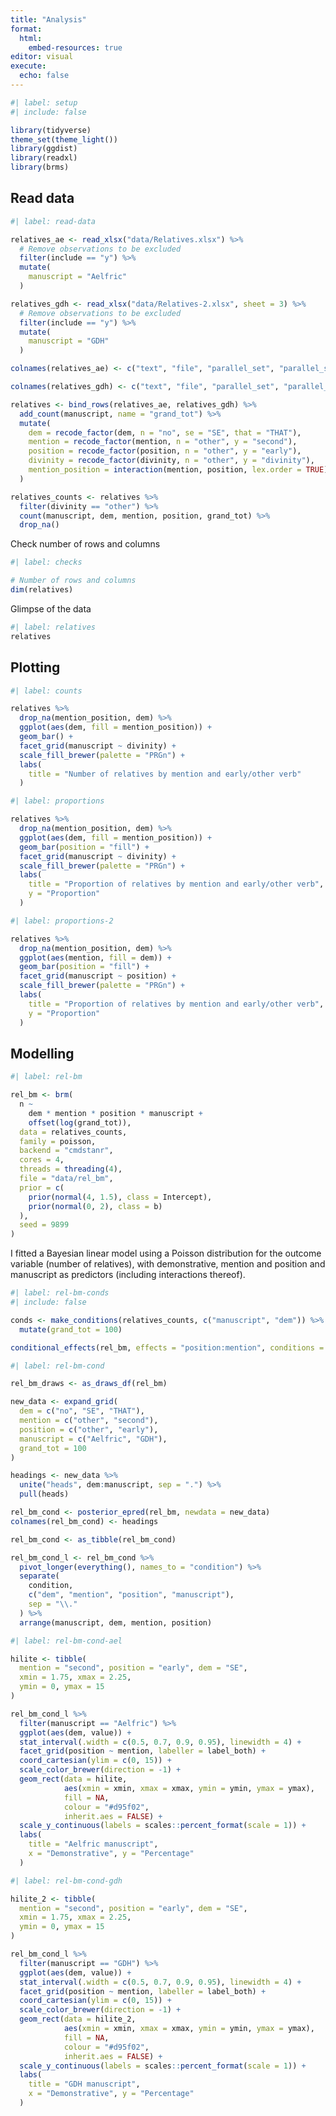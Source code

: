 ```yaml
---
title: "Analysis"
format:
  html:
    embed-resources: true
editor: visual
execute: 
  echo: false
---
```


```r
#| label: setup
#| include: false

library(tidyverse)
theme_set(theme_light())
library(ggdist)
library(readxl)
library(brms)
```

## Read data

```r
#| label: read-data

relatives_ae <- read_xlsx("data/Relatives.xlsx") %>%
  # Remove observations to be excluded
  filter(include == "y") %>%
  mutate(
    manuscript = "Aelfric"
  )

relatives_gdh <- read_xlsx("data/Relatives-2.xlsx", sheet = 3) %>%
  # Remove observations to be excluded
  filter(include == "y") %>%
  mutate(
    manuscript = "GDH"
  )

colnames(relatives_ae) <- c("text", "file", "parallel_set", "parallel_set_id", "dem", "mention", "include", "position", "correlative", "the", "divinity", "generic", "be", "manuscript")

colnames(relatives_gdh) <- c("text", "file", "parallel_set", "parallel_set_id", "dem", "mention", "include", "position", "correlative", "the", "divinity", "generic", "be", "antecedent", "manuscript")

relatives <- bind_rows(relatives_ae, relatives_gdh) %>%
  add_count(manuscript, name = "grand_tot") %>%
  mutate(
    dem = recode_factor(dem, n = "no", se = "SE", that = "THAT"),
    mention = recode_factor(mention, n = "other", y = "second"),
    position = recode_factor(position, n = "other", y = "early"),
    divinity = recode_factor(divinity, n = "other", y = "divinity"),
    mention_position = interaction(mention, position, lex.order = TRUE)
  )

relatives_counts <- relatives %>%
  filter(divinity == "other") %>%
  count(manuscript, dem, mention, position, grand_tot) %>%
  drop_na()
```

Check number of rows and columns

```r
#| label: checks

# Number of rows and columns
dim(relatives)
```

Glimpse of the data

```r
#| label: relatives
relatives
```

## Plotting

```r
#| label: counts

relatives %>%
  drop_na(mention_position, dem) %>%
  ggplot(aes(dem, fill = mention_position)) +
  geom_bar() +
  facet_grid(manuscript ~ divinity) +
  scale_fill_brewer(palette = "PRGn") +
  labs(
    title = "Number of relatives by mention and early/other verb"
  )
```

```r
#| label: proportions

relatives %>%
  drop_na(mention_position, dem) %>%
  ggplot(aes(dem, fill = mention_position)) +
  geom_bar(position = "fill") +
  facet_grid(manuscript ~ divinity) +
  scale_fill_brewer(palette = "PRGn") +
  labs(
    title = "Proportion of relatives by mention and early/other verb",
    y = "Proportion"
  )
```

```r
#| label: proportions-2

relatives %>%
  drop_na(mention_position, dem) %>%
  ggplot(aes(mention, fill = dem)) +
  geom_bar(position = "fill") +
  facet_grid(manuscript ~ position) +
  scale_fill_brewer(palette = "PRGn") +
  labs(
    title = "Proportion of relatives by mention and early/other verb",
    y = "Proportion"
  )
```

## Modelling

```r
#| label: rel-bm

rel_bm <- brm(
  n ~
    dem * mention * position * manuscript +
    offset(log(grand_tot)),
  data = relatives_counts,
  family = poisson,
  backend = "cmdstanr",
  cores = 4,
  threads = threading(4),
  file = "data/rel_bm",
  prior = c(
    prior(normal(4, 1.5), class = Intercept),
    prior(normal(0, 2), class = b)
  ),
  seed = 9899
)
```

I fitted a Bayesian linear model using a Poisson distribution for the outcome variable (number of relatives), with demonstrative, mention and position and manuscript as predictors (including interactions thereof).

```r
#| label: rel-bm-conds
#| include: false

conds <- make_conditions(relatives_counts, c("manuscript", "dem")) %>%
  mutate(grand_tot = 100)

conditional_effects(rel_bm, effects = "position:mention", conditions = conds)
```

```r
#| label: rel-bm-cond

rel_bm_draws <- as_draws_df(rel_bm)

new_data <- expand_grid(
  dem = c("no", "SE", "THAT"),
  mention = c("other", "second"),
  position = c("other", "early"),
  manuscript = c("Aelfric", "GDH"),
  grand_tot = 100
)

headings <- new_data %>%
  unite("heads", dem:manuscript, sep = ".") %>%
  pull(heads)

rel_bm_cond <- posterior_epred(rel_bm, newdata = new_data)
colnames(rel_bm_cond) <- headings

rel_bm_cond <- as_tibble(rel_bm_cond)

rel_bm_cond_l <- rel_bm_cond %>%
  pivot_longer(everything(), names_to = "condition") %>%
  separate(
    condition,
    c("dem", "mention", "position", "manuscript"),
    sep = "\\."
  ) %>%
  arrange(manuscript, dem, mention, position)
```

```r
#| label: rel-bm-cond-ael

hilite <- tibble(
  mention = "second", position = "early", dem = "SE",
  xmin = 1.75, xmax = 2.25,
  ymin = 0, ymax = 15
)

rel_bm_cond_l %>%
  filter(manuscript == "Aelfric") %>%
  ggplot(aes(dem, value)) +
  stat_interval(.width = c(0.5, 0.7, 0.9, 0.95), linewidth = 4) +
  facet_grid(position ~ mention, labeller = label_both) +
  coord_cartesian(ylim = c(0, 15)) +
  scale_color_brewer(direction = -1) +
  geom_rect(data = hilite,
            aes(xmin = xmin, xmax = xmax, ymin = ymin, ymax = ymax),
            fill = NA,
            colour = "#d95f02",
            inherit.aes = FALSE) +
  scale_y_continuous(labels = scales::percent_format(scale = 1)) +
  labs(
    title = "Aelfric manuscript",
    x = "Demonstrative", y = "Percentage"
  )
```

```r
#| label: rel-bm-cond-gdh

hilite_2 <- tibble(
  mention = "second", position = "early", dem = "SE",
  xmin = 1.75, xmax = 2.25,
  ymin = 0, ymax = 15
)

rel_bm_cond_l %>%
  filter(manuscript == "GDH") %>%
  ggplot(aes(dem, value)) +
  stat_interval(.width = c(0.5, 0.7, 0.9, 0.95), linewidth = 4) +
  facet_grid(position ~ mention, labeller = label_both) +
  coord_cartesian(ylim = c(0, 15)) +
  scale_color_brewer(direction = -1) +
  geom_rect(data = hilite_2,
            aes(xmin = xmin, xmax = xmax, ymin = ymin, ymax = ymax),
            fill = NA,
            colour = "#d95f02",
            inherit.aes = FALSE) +
  scale_y_continuous(labels = scales::percent_format(scale = 1)) +
  labs(
    title = "GDH manuscript",
    x = "Demonstrative", y = "Percentage"
  )
```
